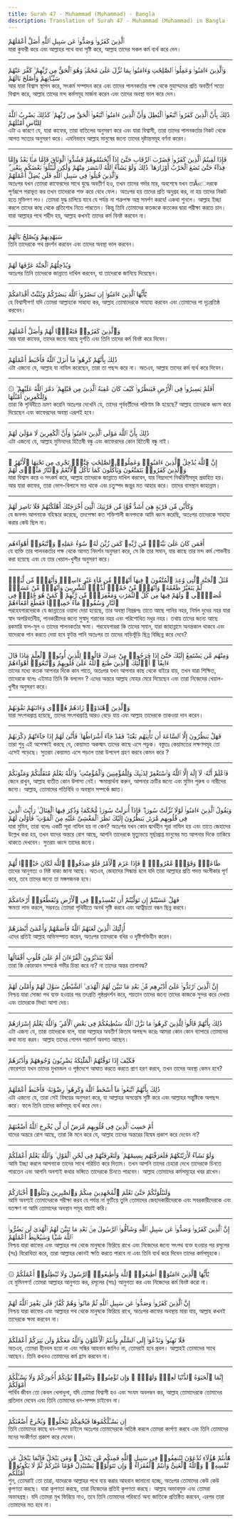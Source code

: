 ```yaml
---
title: Surah 47 - Muhammad (Muhammad) - Bangla
description: Translation of Surah 47 - Muhammad (Muhammad) in Bangla
---
```





<Aside type="quran" title="1">
ٱلَّذِينَ كَفَرُوا۟ وَصَدُّوا۟ عَن سَبِيلِ ٱللَّهِ أَضَلَّ أَعْمَٰلَهُمْ
</Aside>

<Aside type="reference" title="1">
যারা কুফরী করে এবং আল্লাহর পথে বাধা সৃষ্টি করে, আল্লাহ তাদের সকল কর্ম ব্যর্থ করে দেন।
</Aside>

---

<Aside type="quran" title="2">
وَٱلَّذِينَ ءَامَنُوا۟ وَعَمِلُوا۟ ٱلصَّٰلِحَٰتِ وَءَامَنُوا۟ بِمَا نُزِّلَ عَلَىٰ مُحَمَّدٍۢ وَهُوَ ٱلْحَقُّ مِن رَّبِّهِمْ ۙ كَفَّرَ عَنْهُمْ سَيِّـَٔاتِهِمْ وَأَصْلَحَ بَالَهُمْ
</Aside>

<Aside type="reference" title="2">
আর যারা বিশ্বাস স্থাপন করে, সৎকর্ম সম্পাদন করে এবং তাদের পালনকর্তার পক্ষ থেকে মুহাম্মদের প্রতি অবতীর্ণ সত্যে বিশ্বাস করে, আল্লাহ তাদের মন্দ কর্মসমূহ মার্জনা করেন এবং তাদের অবস্থা ভাল করে দেন।
</Aside>

---

<Aside type="quran" title="3">
ذَٰلِكَ بِأَنَّ ٱلَّذِينَ كَفَرُوا۟ ٱتَّبَعُوا۟ ٱلْبَٰطِلَ وَأَنَّ ٱلَّذِينَ ءَامَنُوا۟ ٱتَّبَعُوا۟ ٱلْحَقَّ مِن رَّبِّهِمْ ۚ كَذَٰلِكَ يَضْرِبُ ٱللَّهُ لِلنَّاسِ أَمْثَٰلَهُمْ
</Aside>

<Aside type="reference" title="3">
এটা এ কারণে যে, যারা কাফের, তারা বাতিলের অনুসরণ করে এবং যারা বিশ্বাসী, তারা তাদের পালনকর্তার নিকট থেকে আগত সত্যের অনুসরণ করে। এমনিভাবে আল্লাহ মানুষের জন্যে তাদের দৃষ্টান্তসমূহ বর্ণনা করেন।
</Aside>

---

<Aside type="quran" title="4">
فَإِذَا لَقِيتُمُ ٱلَّذِينَ كَفَرُوا۟ فَضَرْبَ ٱلرِّقَابِ حَتَّىٰٓ إِذَآ أَثْخَنتُمُوهُمْ فَشُدُّوا۟ ٱلْوَثَاقَ فَإِمَّا مَنًّۢا بَعْدُ وَإِمَّا فِدَآءً حَتَّىٰ تَضَعَ ٱلْحَرْبُ أَوْزَارَهَا ۚ ذَٰلِكَ وَلَوْ يَشَآءُ ٱللَّهُ لَٱنتَصَرَ مِنْهُمْ وَلَٰكِن لِّيَبْلُوَا۟ بَعْضَكُم بِبَعْضٍۢ ۗ وَٱلَّذِينَ قُتِلُوا۟ فِى سَبِيلِ ٱللَّهِ فَلَن يُضِلَّ أَعْمَٰلَهُمْ
</Aside>

<Aside type="reference" title="4">
অতঃপর যখন তোমরা কাফেরদের সাথে যুদ্ধে অবতীর্ণ হও, তখন তাদের গর্দার মার, অবশেষে যখন তাÃ‹েদরকে পূর্ণরূপে পরাভূত কর তখন তাদেরকে শক্ত করে বেধে ফেল। অতঃপর হয় তাদের প্রতি অনুগ্রহ কর, না হয় তাদের নিকট হতে মুক্তিপণ লও। তোমরা যুদ্ধ চালিয়ে যাবে যে পর্যন্ত না শত্রুপক্ষ অস্ত্র সমর্পণ করবে! একথা শুনলে। আল্লাহ ইচ্ছা করলে তাদের কাছ থেকে প্রতিশোধ নিতে পারতেন। কিন্তু তিনি তোমাদের কতককে কতকের দ্বারা পরীক্ষা করতে চান। যারা আল্লাহর পথে শহীদ হয়, আল্লাহ কখনই তাদের কর্ম বিনষ্ট করবেন না।
</Aside>

---

<Aside type="quran" title="5">
سَيَهْدِيهِمْ وَيُصْلِحُ بَالَهُمْ
</Aside>

<Aside type="reference" title="5">
তিনি তাদেরকে পথ প্রদর্শন করবেন এবং তাদের অবস্থা ভাল করবেন।
</Aside>

---

<Aside type="quran" title="6">
وَيُدْخِلُهُمُ ٱلْجَنَّةَ عَرَّفَهَا لَهُمْ
</Aside>

<Aside type="reference" title="6">
অতঃপর তিনি তাদেরকে জান্নাতে দাখিল করবেন, যা তাদেরকে জানিয়ে দিয়েছেন।
</Aside>

---

<Aside type="quran" title="7">
يَٰٓأَيُّهَا ٱلَّذِينَ ءَامَنُوٓا۟ إِن تَنصُرُوا۟ ٱللَّهَ يَنصُرْكُمْ وَيُثَبِّتْ أَقْدَامَكُمْ
</Aside>

<Aside type="reference" title="7">
হে বিশ্বাসীগণ! যদি তোমরা আল্লাহকে সাহায্য কর, আল্লাহ তোমাদেরকে সাহায্য করবেন এবং তোমাদের পা দৃঢ়প্রতিষ্ঠ করবেন।
</Aside>

---

<Aside type="quran" title="8">
وَٱلَّذِينَ كَفَرُوا۟ فَتَعْسًۭا لَّهُمْ وَأَضَلَّ أَعْمَٰلَهُمْ
</Aside>

<Aside type="reference" title="8">
আর যারা কাফের, তাদের জন্যে আছে দুর্গতি এবং তিনি তাদের কর্ম বিনষ্ট করে দিবেন।
</Aside>

---

<Aside type="quran" title="9">
ذَٰلِكَ بِأَنَّهُمْ كَرِهُوا۟ مَآ أَنزَلَ ٱللَّهُ فَأَحْبَطَ أَعْمَٰلَهُمْ
</Aside>

<Aside type="reference" title="9">
এটা এজন্যে যে, আল্লাহ যা নাযিল করেছেন, তারা তা পছন্দ করে না। অতএব, আল্লাহ তাদের কর্ম ব্যর্থ করে দিবেন।
</Aside>

---

<Aside type="quran" title="10">
۞ أَفَلَمْ يَسِيرُوا۟ فِى ٱلْأَرْضِ فَيَنظُرُوا۟ كَيْفَ كَانَ عَٰقِبَةُ ٱلَّذِينَ مِن قَبْلِهِمْ ۚ دَمَّرَ ٱللَّهُ عَلَيْهِمْ ۖ وَلِلْكَٰفِرِينَ أَمْثَٰلُهَا
</Aside>

<Aside type="reference" title="10">
তারা কি পৃথিবীতে ভ্রমণ করেনি অতঃপর দেখেনি যে, তাদের পূর্ববর্তীদের পরিণাম কি হয়েছে? আল্লাহ তাদেরকে ধ্বংস করে দিয়েছেন এবং কাফেরদের অবস্থা এরূপই হবে।
</Aside>

---

<Aside type="quran" title="11">
ذَٰلِكَ بِأَنَّ ٱللَّهَ مَوْلَى ٱلَّذِينَ ءَامَنُوا۟ وَأَنَّ ٱلْكَٰفِرِينَ لَا مَوْلَىٰ لَهُمْ
</Aside>

<Aside type="reference" title="11">
এটা এজন্যে যে, আল্লাহ মুমিনদের হিতৈষী বন্ধু এবং কাফেরদের কোন হিতৈষী বন্ধু নাই।
</Aside>

---

<Aside type="quran" title="12">
إِنَّ ٱللَّهَ يُدْخِلُ ٱلَّذِينَ ءَامَنُوا۟ وَعَمِلُوا۟ ٱلصَّٰلِحَٰتِ جَنَّٰتٍۢ تَجْرِى مِن تَحْتِهَا ٱلْأَنْهَٰرُ ۖ وَٱلَّذِينَ كَفَرُوا۟ يَتَمَتَّعُونَ وَيَأْكُلُونَ كَمَا تَأْكُلُ ٱلْأَنْعَٰمُ وَٱلنَّارُ مَثْوًۭى لَّهُمْ
</Aside>

<Aside type="reference" title="12">
যারা বিশ্বাস করে ও সৎকর্ম করে, আল্লাহ তাদেরকে জান্নাতে দাখিল করবেন, যার নিম্নদেশে নির্ঝরিণীসমূহ প্রবাহিত হয়। আর যারা কাফের, তারা ভোগ-বিলাসে মত্ত থাকে এবং চতুস্পদ জন্তুর মত আহার করে। তাদের বাসস্থান জাহান্নাম।
</Aside>

---

<Aside type="quran" title="13">
وَكَأَيِّن مِّن قَرْيَةٍ هِىَ أَشَدُّ قُوَّةًۭ مِّن قَرْيَتِكَ ٱلَّتِىٓ أَخْرَجَتْكَ أَهْلَكْنَٰهُمْ فَلَا نَاصِرَ لَهُمْ
</Aside>

<Aside type="reference" title="13">
যে জনপদ আপনাকে বহিস্কার করেছে, তদপেক্ষা কত শক্তিশালী জনপদকে আমি ধ্বংস করেছি, অতঃপর তাদেরকে সাহায্য করার কেউ ছিল না।
</Aside>

---

<Aside type="quran" title="14">
أَفَمَن كَانَ عَلَىٰ بَيِّنَةٍۢ مِّن رَّبِّهِۦ كَمَن زُيِّنَ لَهُۥ سُوٓءُ عَمَلِهِۦ وَٱتَّبَعُوٓا۟ أَهْوَآءَهُم
</Aside>

<Aside type="reference" title="14">
যে ব্যক্তি তার পালনকর্তার পক্ষ থেকে আগত নিদর্শন অনুসরণ করে, সে কি তার সমান, যার কাছে তার মন্দ কর্ম শোভনীয় করা হয়েছে এবং যে তার খেয়াল-খুশীর অনুসরণ করে।
</Aside>

---

<Aside type="quran" title="15">
مَّثَلُ ٱلْجَنَّةِ ٱلَّتِى وُعِدَ ٱلْمُتَّقُونَ ۖ فِيهَآ أَنْهَٰرٌۭ مِّن مَّآءٍ غَيْرِ ءَاسِنٍۢ وَأَنْهَٰرٌۭ مِّن لَّبَنٍۢ لَّمْ يَتَغَيَّرْ طَعْمُهُۥ وَأَنْهَٰرٌۭ مِّنْ خَمْرٍۢ لَّذَّةٍۢ لِّلشَّٰرِبِينَ وَأَنْهَٰرٌۭ مِّنْ عَسَلٍۢ مُّصَفًّۭى ۖ وَلَهُمْ فِيهَا مِن كُلِّ ٱلثَّمَرَٰتِ وَمَغْفِرَةٌۭ مِّن رَّبِّهِمْ ۖ كَمَنْ هُوَ خَٰلِدٌۭ فِى ٱلنَّارِ وَسُقُوا۟ مَآءً حَمِيمًۭا فَقَطَّعَ أَمْعَآءَهُمْ
</Aside>

<Aside type="reference" title="15">
পরহেযগারদেরকে যে জান্নাতের ওয়াদা দেয়া হয়েছে, তার অবস্থা নিম্নরূপঃ তাতে আছে পানির নহর, নির্মল দুধের নহর যারা স্বাদ অপরিবর্তনীয়, পানকারীদের জন্যে সুস্বাদু শরাবের নহর এবং পরিশোধিত মধুর নহর। তথায় তাদের জন্যে আছে রকমারি ফল-মূল ও তাদের পালনকর্তার ক্ষমা। পরহেযগাররা কি তাদের সমান, যারা জাহান্নামে অনন্তকাল থাকবে এবং যাদেরকে পান করতে দেয়া হবে ফুটন্ত পানি অতঃপর তা তাদের নাড়িভূঁড়ি ছিন্ন বিচ্ছিন্ন করে দেবে?
</Aside>

---

<Aside type="quran" title="16">
وَمِنْهُم مَّن يَسْتَمِعُ إِلَيْكَ حَتَّىٰٓ إِذَا خَرَجُوا۟ مِنْ عِندِكَ قَالُوا۟ لِلَّذِينَ أُوتُوا۟ ٱلْعِلْمَ مَاذَا قَالَ ءَانِفًا ۚ أُو۟لَٰٓئِكَ ٱلَّذِينَ طَبَعَ ٱللَّهُ عَلَىٰ قُلُوبِهِمْ وَٱتَّبَعُوٓا۟ أَهْوَآءَهُمْ
</Aside>

<Aside type="reference" title="16">
তাদের মধ্যে কতক আপনার দিকে কান পাতে, অতঃপর যখন আপনার কাছ থেকে বাইরে যায়, তখন যারা শিক্ষিত, তাদেরকে বলেঃ এইমাত্র তিনি কি বললেন ? এদের অন্তরে আল্লাহ মোহর মেরে দিয়েছেন এবং তারা নিজেদের খেয়াল-খুশীর অনুসরণ করে।
</Aside>

---

<Aside type="quran" title="17">
وَٱلَّذِينَ ٱهْتَدَوْا۟ زَادَهُمْ هُدًۭى وَءَاتَىٰهُمْ تَقْوَىٰهُمْ
</Aside>

<Aside type="reference" title="17">
যারা সৎপথপ্রাপ্ত হয়েছে, তাদের সৎপথপ্রাপ্তি আরও বেড়ে যায় এবং আল্লাহ তাদেরকে তাকওয়া দান করেন।
</Aside>

---

<Aside type="quran" title="18">
فَهَلْ يَنظُرُونَ إِلَّا ٱلسَّاعَةَ أَن تَأْتِيَهُم بَغْتَةًۭ ۖ فَقَدْ جَآءَ أَشْرَاطُهَا ۚ فَأَنَّىٰ لَهُمْ إِذَا جَآءَتْهُمْ ذِكْرَىٰهُمْ
</Aside>

<Aside type="reference" title="18">
তারা শুধু এই অপেক্ষাই করছে যে, কেয়ামত অকস্মাৎ তাদের কাছে এসে পড়ুক। বস্তুতঃ কেয়ামতের লক্ষণসমূহ তো এসেই পড়েছে। সুতরাং কেয়ামত এসে পড়লে তারা উপদেশ গ্রহণ করবে কেমন করে ?
</Aside>

---

<Aside type="quran" title="19">
فَٱعْلَمْ أَنَّهُۥ لَآ إِلَٰهَ إِلَّا ٱللَّهُ وَٱسْتَغْفِرْ لِذَنۢبِكَ وَلِلْمُؤْمِنِينَ وَٱلْمُؤْمِنَٰتِ ۗ وَٱللَّهُ يَعْلَمُ مُتَقَلَّبَكُمْ وَمَثْوَىٰكُمْ
</Aside>

<Aside type="reference" title="19">
জেনে রাখুন, আল্লাহ ব্যতীত কোন উপাস্য নেই। ক্ষমাপ্রার্থনা করুন, আপনার ক্রটির জন্যে এবং মুমিন পুরুষ ও নারীদের জন্যে। আল্লাহ, তোমাদের গতিবিধি ও অবস্থান সম্পর্কে জ্ঞাত।
</Aside>

---

<Aside type="quran" title="20">
وَيَقُولُ ٱلَّذِينَ ءَامَنُوا۟ لَوْلَا نُزِّلَتْ سُورَةٌۭ ۖ فَإِذَآ أُنزِلَتْ سُورَةٌۭ مُّحْكَمَةٌۭ وَذُكِرَ فِيهَا ٱلْقِتَالُ ۙ رَأَيْتَ ٱلَّذِينَ فِى قُلُوبِهِم مَّرَضٌۭ يَنظُرُونَ إِلَيْكَ نَظَرَ ٱلْمَغْشِىِّ عَلَيْهِ مِنَ ٱلْمَوْتِ ۖ فَأَوْلَىٰ لَهُمْ
</Aside>

<Aside type="reference" title="20">
যারা মুমিন, তারা বলেঃ একটি সূরা নাযিল হয় না কেন? অতঃপর যখন কোন দ্ব্যর্থহীন সূরা নাযিল হয় এবং তাতে জেহাদের উল্লেখ করা হয়, তখন যাদের অন্তরে রোগ আছে, আপনি তাদেরকে মৃত্যুভয়ে মূর্ছাপ্রাপ্ত মানুষের মত আপনার দিকে তাকিয়ে থাকতে দেখবেন। সুতরাং ধ্বংস তাদের জন্যে।
</Aside>

---

<Aside type="quran" title="21">
طَاعَةٌۭ وَقَوْلٌۭ مَّعْرُوفٌۭ ۚ فَإِذَا عَزَمَ ٱلْأَمْرُ فَلَوْ صَدَقُوا۟ ٱللَّهَ لَكَانَ خَيْرًۭا لَّهُمْ
</Aside>

<Aside type="reference" title="21">
তাদের আনুগত্য ও মিষ্ট বাক্য জানা আছে। অতএব, জেহাদের সিন্ধান্ত হলে যদি তারা আল্লাহর প্রতি পদত্ত অংগীকার পূর্ণ করে, তবে তাদের জন্যে তা মঙ্গলজনক হবে।
</Aside>

---

<Aside type="quran" title="22">
فَهَلْ عَسَيْتُمْ إِن تَوَلَّيْتُمْ أَن تُفْسِدُوا۟ فِى ٱلْأَرْضِ وَتُقَطِّعُوٓا۟ أَرْحَامَكُمْ
</Aside>

<Aside type="reference" title="22">
ক্ষমতা লাভ করলে, সম্ভবতঃ তোমরা পৃথিবীতে অনর্থ সৃষ্টি করবে এবং আত্নীয়তা বন্ধন ছিন্ন করবে।
</Aside>

---

<Aside type="quran" title="23">
أُو۟لَٰٓئِكَ ٱلَّذِينَ لَعَنَهُمُ ٱللَّهُ فَأَصَمَّهُمْ وَأَعْمَىٰٓ أَبْصَٰرَهُمْ
</Aside>

<Aside type="reference" title="23">
এদের প্রতিই আল্লাহ অভিসম্পাত করেন, অতঃপর তাদেরকে বধির ও দৃষ্টিশক্তিহীন করেন।
</Aside>

---

<Aside type="quran" title="24">
أَفَلَا يَتَدَبَّرُونَ ٱلْقُرْءَانَ أَمْ عَلَىٰ قُلُوبٍ أَقْفَالُهَآ
</Aside>

<Aside type="reference" title="24">
তারা কি কোরআন সম্পর্কে গভীর চিন্তা করে না? না তাদের অন্তর তালাবদ্ধ?
</Aside>

---

<Aside type="quran" title="25">
إِنَّ ٱلَّذِينَ ٱرْتَدُّوا۟ عَلَىٰٓ أَدْبَٰرِهِم مِّنۢ بَعْدِ مَا تَبَيَّنَ لَهُمُ ٱلْهُدَى ۙ ٱلشَّيْطَٰنُ سَوَّلَ لَهُمْ وَأَمْلَىٰ لَهُمْ
</Aside>

<Aside type="reference" title="25">
নিশ্চয় যারা সোজা পথ ব্যক্ত হওয়ার পর তৎপ্রতি পৃষ্ঠপ্রদর্শন করে, শয়তান তাদের জন্যে তাদের কাজকে সুন্দর করে দেখায় এবং তাদেরকে মিথ্যা আশা দেয়।
</Aside>

---

<Aside type="quran" title="26">
ذَٰلِكَ بِأَنَّهُمْ قَالُوا۟ لِلَّذِينَ كَرِهُوا۟ مَا نَزَّلَ ٱللَّهُ سَنُطِيعُكُمْ فِى بَعْضِ ٱلْأَمْرِ ۖ وَٱللَّهُ يَعْلَمُ إِسْرَارَهُمْ
</Aside>

<Aside type="reference" title="26">
এটা এজন্য যে, তারা তাদেরকে বলে, যারা আল্লাহর অবতীর্ণ কিতাব অপছন্দ করেঃ আমরা কোন কোন ব্যাপারে তোমাদের কথা মান্য করব। আল্লাহ তাদের গোপন পরামর্শ অবগত আছেন।
</Aside>

---

<Aside type="quran" title="27">
فَكَيْفَ إِذَا تَوَفَّتْهُمُ ٱلْمَلَٰٓئِكَةُ يَضْرِبُونَ وُجُوهَهُمْ وَأَدْبَٰرَهُمْ
</Aside>

<Aside type="reference" title="27">
ফেরেশতা যখন তাদের মুখমন্ডল ও পৃষ্ঠদেশে আঘাত করতে করতে প্রাণ হরণ করবে, তখন তাদের অবস্থা কেমন হবে?
</Aside>

---

<Aside type="quran" title="28">
ذَٰلِكَ بِأَنَّهُمُ ٱتَّبَعُوا۟ مَآ أَسْخَطَ ٱللَّهَ وَكَرِهُوا۟ رِضْوَٰنَهُۥ فَأَحْبَطَ أَعْمَٰلَهُمْ
</Aside>

<Aside type="reference" title="28">
এটা এজন্যে যে, তারা সেই বিষয়ের অনুসরণ করে, যা আল্লাহর অসন্তোষ সৃষ্টি করে এবং আল্লাহর সন্তুষ্টিকে অপছন্দ করে। ফলে তিনি তাদের কর্মসমূহ ব্যর্থ করে দেন।
</Aside>

---

<Aside type="quran" title="29">
أَمْ حَسِبَ ٱلَّذِينَ فِى قُلُوبِهِم مَّرَضٌ أَن لَّن يُخْرِجَ ٱللَّهُ أَضْغَٰنَهُمْ
</Aside>

<Aside type="reference" title="29">
যাদের অন্তরে রোগ আছে, তারা কি মনে করে যে, আল্লাহ তাদের অন্তরের বিদ্বেষ প্রকাশ করে দেবেন না?
</Aside>

---

<Aside type="quran" title="30">
وَلَوْ نَشَآءُ لَأَرَيْنَٰكَهُمْ فَلَعَرَفْتَهُم بِسِيمَٰهُمْ ۚ وَلَتَعْرِفَنَّهُمْ فِى لَحْنِ ٱلْقَوْلِ ۚ وَٱللَّهُ يَعْلَمُ أَعْمَٰلَكُمْ
</Aside>

<Aside type="reference" title="30">
আমি ইচ্ছা করলে আপনাকে তাদের সাথে পরিচিত করে দিতাম। তখন আপনি তাদের চেহারা দেখে তাদেরকে চিনতে পারতেন এবং আপনি অবশ্যই কথার ভঙ্গিতে তাদেরকে চিনতে পারবেন। আল্লাহ তোমাদের কর্মসমূহের খবর রাখেন।
</Aside>

---

<Aside type="quran" title="31">
وَلَنَبْلُوَنَّكُمْ حَتَّىٰ نَعْلَمَ ٱلْمُجَٰهِدِينَ مِنكُمْ وَٱلصَّٰبِرِينَ وَنَبْلُوَا۟ أَخْبَارَكُمْ
</Aside>

<Aside type="reference" title="31">
আমি অবশ্যই তোমাদেরকে পরীক্ষা করব যে পর্যন্ত না ফুটিয়ে তুলি তোমাদের জেহাদকারীদেরকে এবং সবরকারীদেরকে এবং যতক্ষণ না আমি তোমাদের অবস্থান সমূহ যাচাই করি।
</Aside>

---

<Aside type="quran" title="32">
إِنَّ ٱلَّذِينَ كَفَرُوا۟ وَصَدُّوا۟ عَن سَبِيلِ ٱللَّهِ وَشَآقُّوا۟ ٱلرَّسُولَ مِنۢ بَعْدِ مَا تَبَيَّنَ لَهُمُ ٱلْهُدَىٰ لَن يَضُرُّوا۟ ٱللَّهَ شَيْـًۭٔا وَسَيُحْبِطُ أَعْمَٰلَهُمْ
</Aside>

<Aside type="reference" title="32">
নিশ্চয় যারা কাফের এবং আল্লাহর পথ থেকে মানুষকে ফিরিয়ে রাখে এবং নিজেদের জন্যে সৎপথ ব্যক্ত হওয়ার পর রসূলের (সঃ) বিরোধিতা করে, তারা আল্লাহর কোনই ক্ষতি করতে পারবে না এবং তিনি ব্যর্থ করে দিবেন তাদের কর্মসমূহকে।
</Aside>

---

<Aside type="quran" title="33">
۞ يَٰٓأَيُّهَا ٱلَّذِينَ ءَامَنُوٓا۟ أَطِيعُوا۟ ٱللَّهَ وَأَطِيعُوا۟ ٱلرَّسُولَ وَلَا تُبْطِلُوٓا۟ أَعْمَٰلَكُمْ
</Aside>

<Aside type="reference" title="33">
হে মুমিনগণ! তোমরা আল্লাহর আনুগত্য কর, রসূলের (সাঃ) আনুগত্য কর এবং নিজেদের কর্ম বিনষ্ট করো না।
</Aside>

---

<Aside type="quran" title="34">
إِنَّ ٱلَّذِينَ كَفَرُوا۟ وَصَدُّوا۟ عَن سَبِيلِ ٱللَّهِ ثُمَّ مَاتُوا۟ وَهُمْ كُفَّارٌۭ فَلَن يَغْفِرَ ٱللَّهُ لَهُمْ
</Aside>

<Aside type="reference" title="34">
নিশ্চয় যারা কাফের এবং আল্লাহর পথ থেকে মানুষকে ফিরিয়ে রাখে, অতঃপর কাফের অবস্থায় মারা যায়, আল্লাহ কখনই তাদেরকে ক্ষমা করবেন না।
</Aside>

---

<Aside type="quran" title="35">
فَلَا تَهِنُوا۟ وَتَدْعُوٓا۟ إِلَى ٱلسَّلْمِ وَأَنتُمُ ٱلْأَعْلَوْنَ وَٱللَّهُ مَعَكُمْ وَلَن يَتِرَكُمْ أَعْمَٰلَكُمْ
</Aside>

<Aside type="reference" title="35">
অতএব, তোমরা হীনবল হয়ো না এবং সন্ধির আহবান জানিও না, তোমরাই হবে প্রবল। আল্লাহই তোমাদের সাথে আছেন। তিনি কখনও তোমাদের কর্ম হ্রাস করবেন না।
</Aside>

---

<Aside type="quran" title="36">
إِنَّمَا ٱلْحَيَوٰةُ ٱلدُّنْيَا لَعِبٌۭ وَلَهْوٌۭ ۚ وَإِن تُؤْمِنُوا۟ وَتَتَّقُوا۟ يُؤْتِكُمْ أُجُورَكُمْ وَلَا يَسْـَٔلْكُمْ أَمْوَٰلَكُمْ
</Aside>

<Aside type="reference" title="36">
পার্থিব জীবন তো কেবল খেলাধুলা, যদি তোমরা বিশ্বাসী হও এবং সংযম অবলম্বন কর, আল্লাহ তোমাদেরকে তোমাদের প্রতিদান দেবেন এবং তিনি তোমাদের ধন-সম্পদ চাইবেন না।
</Aside>

---

<Aside type="quran" title="37">
إِن يَسْـَٔلْكُمُوهَا فَيُحْفِكُمْ تَبْخَلُوا۟ وَيُخْرِجْ أَضْغَٰنَكُمْ
</Aside>

<Aside type="reference" title="37">
তিনি তোমাদের কাছে ধন-সম্পদ চাইলে অতঃপর তোমাদেরকে অতিষ্ঠ করলে তোমরা কার্পণ্য করবে এবং তিনি তোমাদের মনের সংকীর্ণতা প্রকাশ করে দেবেন।
</Aside>

---

<Aside type="quran" title="38">
هَٰٓأَنتُمْ هَٰٓؤُلَآءِ تُدْعَوْنَ لِتُنفِقُوا۟ فِى سَبِيلِ ٱللَّهِ فَمِنكُم مَّن يَبْخَلُ ۖ وَمَن يَبْخَلْ فَإِنَّمَا يَبْخَلُ عَن نَّفْسِهِۦ ۚ وَٱللَّهُ ٱلْغَنِىُّ وَأَنتُمُ ٱلْفُقَرَآءُ ۚ وَإِن تَتَوَلَّوْا۟ يَسْتَبْدِلْ قَوْمًا غَيْرَكُمْ ثُمَّ لَا يَكُونُوٓا۟ أَمْثَٰلَكُم
</Aside>

<Aside type="reference" title="38">
শুন, তোমরাই তো তারা, যাদেরকে আল্লাহর পথে ব্যয় করার আহবান জানানো হচ্ছে, অতঃপর তোমাদের কেউ কেউ কৃপণতা করছে। যারা কৃপণতা করছে, তারা নিজেদের প্রতিই কৃপণতা করছে। আল্লাহ অভাবমুক্ত এবং তোমরা অভাবগ্রস্থ। যদি তোমরা মুখ ফিরিয়ে নাও, তবে তিনি তোমাদের পরিবর্তে অন্য জাতিকে প্রতিষ্ঠিত করবেন, এরপর তারা তোমাদের মত হবে না।
</Aside>

---
